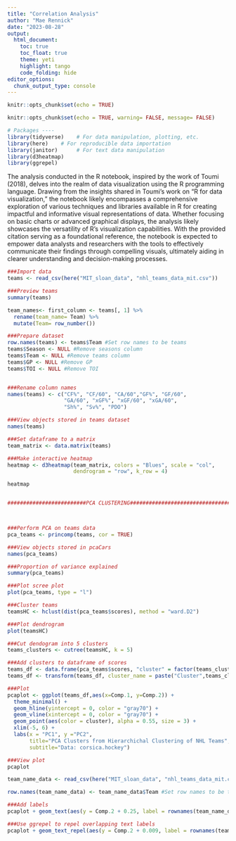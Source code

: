 ```yaml
---
title: "Correlation Analysis"
author: "Mae Rennick"
date: "2023-08-28"
output: 
  html_document:
    toc: true
    toc_float: true
    theme: yeti
    highlight: tango
    code_folding: hide
editor_options: 
  chunk_output_type: console
---
```


```r
knitr::opts_chunk$set(echo = TRUE)
```



```r
knitr::opts_chunk$set(echo = TRUE, warning= FALSE, message= FALSE)

# Packages ----
library(tidyverse)    # For data manipulation, plotting, etc. 
library(here)    # For reproducible data importation 
library(janitor)      # For text data manipulation
library(d3heatmap)
library(ggrepel)


```
 
The analysis conducted in the R notebook, inspired by the work of Toumi (2018), delves into the realm of data visualization using the R programming language. Drawing from the insights shared in Toumi's work on "R for data visualization," the notebook likely encompasses a comprehensive exploration of various techniques and libraries available in R for creating impactful and informative visual representations of data. Whether focusing on basic charts or advanced graphical displays, the analysis likely showcases the versatility of R's visualization capabilities. With the provided citation serving as a foundational reference, the notebook is expected to empower data analysts and researchers with the tools to effectively communicate their findings through compelling visuals, ultimately aiding in clearer understanding and decision-making processes. 

```r



###Import data
teams <- read_csv(here("MIT_sloan_data", "nhl_teams_data_mit.csv"))

###Preview teams
summary(teams)

team_names<- first_column <- teams[, 1] %>% 
  rename(team_name= Team) %>% 
  mutate(Team= row_number())

###Prepare dataset
row.names(teams) <- teams$Team #Set row names to be teams
teams$Season <- NULL #Remove seasons column
teams$Team <- NULL #Remove teams column
teams$GP <- NULL #Remove GP
teams$TOI <- NULL #Remove TOI


###Rename column names
names(teams) <- c("CF%", "CF/60", "CA/60","GF%", "GF/60", 
                  "GA/60", "xGF%", "xGF/60", "xGA/60", 
                  "Sh%", "Sv%", "PDO")

###View objects stored in teams dataset
names(teams) 

###Set dataframe to a matrix
team_matrix <- data.matrix(teams)

###Make interactive heatmap
heatmap <- d3heatmap(team_matrix, colors = "Blues", scale = "col",
                     dendrogram = "row", k_row = 4)

heatmap


#########################PCA CLUSTERING#######################################



###Perform PCA on teams data
pca_teams <- princomp(teams, cor = TRUE) 

###View objects stored in pcaCars
names(pca_teams)

###Proportion of variance explained
summary(pca_teams)

###Plot scree plot
plot(pca_teams, type = "l")

###Cluster teams
teamsHC <- hclust(dist(pca_teams$scores), method = "ward.D2")

###Plot dendrogram
plot(teamsHC)

###Cut dendogram into 5 clusters
teams_clusters <- cutree(teamsHC, k = 5)

###Add clusters to dataframe of scores
teams_df <- data.frame(pca_teams$scores, "cluster" = factor(teams_clusters))
teams_df <- transform(teams_df, cluster_name = paste("Cluster",teams_clusters))

###Plot
pcaplot <- ggplot(teams_df,aes(x=Comp.1, y=Comp.2)) +
  theme_minimal() +
  geom_hline(yintercept = 0, color = "gray70") +
  geom_vline(xintercept = 0, color = "gray70") +
  geom_point(aes(color = cluster), alpha = 0.55, size = 3) +
  xlim(-5, 6) + 
  labs(x = "PC1", y ="PC2", 
       title="PCA Clusters from Hierarchichal Clustering of NHL Teams", 
       subtitle="Data: corsica.hockey")

###View plot
pcaplot

team_name_data <- read_csv(here("MIT_sloan_data", "nhl_teams_data_mit.csv"))

row.names(team_name_data) <- team_name_data$Team #Set row names to be teams

###Add labels
pcaplot + geom_text(aes(y = Comp.2 + 0.25, label = rownames(team_name_data)))

###Use ggrepel to repel overlapping text labels 
pcaplot + geom_text_repel(aes(y = Comp.2 + 0.009, label = rownames(team_name_data))) 


```

